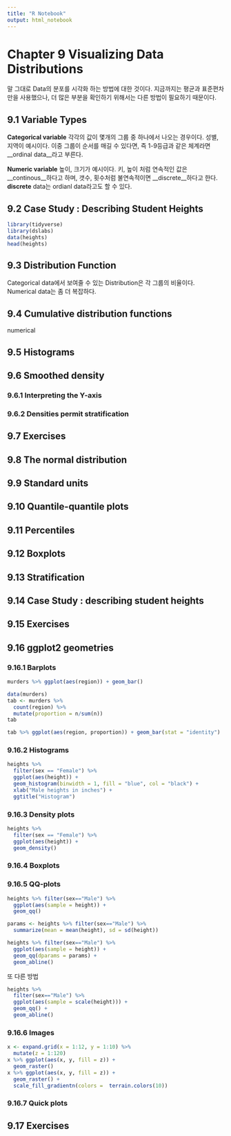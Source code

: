 ```yaml
---
title: "R Notebook"
output: html_notebook
---
```


# Chapter 9 Visualizing Data Distributions
말 그대로 Data의 분포를 시각화 하는 방법에 대한 것이다. 지금까지는 평균과 표준편차 만을 사용했으나, 더 많은 부분을 확인하기 위해서는 다른 방법이 필요하기 때문이다.

## 9.1 Variable Types
**Categorical variable**
각각의 값이 몇개의 그룹 중 하나에서 나오는 경우이다. 성별, 지역이 예시이다.
이중 그룹이 순서를 매길 수 있다면, 즉 1-9등급과 같은 체계라면 __ordinal data__라고 부른다.

**Numeric variable**
높이, 크기가 예시이다.
키, 높이 처럼 연속적인 값은 __continous__하다고 하며, 갯수, 횟수처럼 불연속적이면 __discrete__하다고 한다.
__discrete__ data는 ordianl data라고도 할 수 있다.

## 9.2 Case Study : Describing Student Heights
```r
library(tidyverse)
library(dslabs)
data(heights)
head(heights)
```

## 9.3 Distribution Function
Categorical data에서 보여줄 수 있는 Distribution은 각 그룹의 비율이다.
Numerical data는 좀 더 복잡하다.

## 9.4 Cumulative distribution functions

numerical 

## 9.5 Histograms

## 9.6 Smoothed density
### 9.6.1 Interpreting the Y-axis
### 9.6.2 Densities permit stratification

## 9.7 Exercises

## 9.8 The normal distribution

## 9.9 Standard units

## 9.10 Quantile-quantile plots

## 9.11 Percentiles

## 9.12 Boxplots

## 9.13 Stratification

## 9.14 Case Study : describing student heights

## 9.15 Exercises

## 9.16 ggplot2 geometries

### 9.16.1 Barplots
```r
murders %>% ggplot(aes(region)) + geom_bar()
```

```r
data(murders)
tab <- murders %>% 
  count(region) %>% 
  mutate(proportion = n/sum(n))
tab
```

```r
tab %>% ggplot(aes(region, proportion)) + geom_bar(stat = "identity")
```

### 9.16.2 Histograms
```r
heights %>% 
  filter(sex == "Female") %>% 
  ggplot(aes(height)) +
  geom_histogram(binwidth = 1, fill = "blue", col = "black") +
  xlab("Male heights in inches") + 
  ggtitle("Histogram")
```

### 9.16.3 Density plots

```r
heights %>% 
  filter(sex == "Female") %>%
  ggplot(aes(height)) +
  geom_density()
```


### 9.16.4 Boxplots

### 9.16.5 QQ-plots
```r
heights %>% filter(sex=="Male") %>%
  ggplot(aes(sample = height)) +
  geom_qq()
```

```r
params <- heights %>% filter(sex=="Male") %>%
  summarize(mean = mean(height), sd = sd(height))

heights %>% filter(sex=="Male") %>%
  ggplot(aes(sample = height)) +
  geom_qq(dparams = params) +
  geom_abline()
```
또 다른 방법
```r
heights %>% 
  filter(sex=="Male") %>%
  ggplot(aes(sample = scale(height))) + 
  geom_qq() +
  geom_abline()
```


### 9.16.6 Images
```r
x <- expand.grid(x = 1:12, y = 1:10) %>% 
  mutate(z = 1:120) 
x %>% ggplot(aes(x, y, fill = z)) + 
  geom_raster()
x %>% ggplot(aes(x, y, fill = z)) + 
  geom_raster() + 
  scale_fill_gradientn(colors =  terrain.colors(10))
```

### 9.16.7 Quick plots

## 9.17 Exercises
